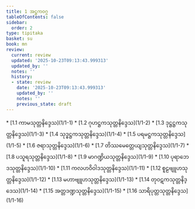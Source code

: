 ```yaml
---
title: 1 အဋ္ဌကဝဂ္ဂ
tableOfContents: false
sidebar:
  order: 2
type: tipitaka
basket: su
book: mn
review:
  current: review
  updated: '2025-10-23T09:13:43.999313'
  updated_by: ''
  notes: ''
  history:
  - state: review
    date: '2025-10-23T09:13:43.999313'
    updated_by: ''
    notes: ''
    previous_state: draft
---
```



<ReviewStatus review={frontmatter.review} showDetails={true} />

<HypothesisAnnotation frontmatter={frontmatter} />

<DynamicBreadcrumb />



<TableOfContents book="mn" section="1">
* [1.1 ကာမသုတ္တနိဒ္ဒေသ](1/1-1)
* [1.2 ဂုဟဋ္ဌကသုတ္တနိဒ္ဒေသ](1/1-2)
* [1.3 ဒုဋ္ဌဋ္ဌကသုတ္တနိဒ္ဒေသ](1/1-3)
* [1.4 သုဒ္ဓဋ္ဌကသုတ္တနိဒ္ဒေသ](1/1-4)
* [1.5 ပရမဋ္ဌကသုတ္တနိဒ္ဒေသ](1/1-5)
* [1.6 ဇရာသုတ္တနိဒ္ဒေသ](1/1-6)
* [1.7 တိဿမေတ္တေယျသုတ္တနိဒ္ဒေသ](1/1-7)
* [1.8 ပသူရသုတ္တနိဒ္ဒေသ](1/1-8)
* [1.9 မာဂဏ္ဍိယသုတ္တနိဒ္ဒေသ](1/1-9)
* [1.10 ပုရာဘေဒသုတ္တနိဒ္ဒေသ](1/1-10)
* [1.11 ကလဟဝိဝါဒသုတ္တနိဒ္ဒေသ](1/1-11)
* [1.12 စူဠဗျူဟသုတ္တနိဒ္ဒေသ](1/1-12)
* [1.13 မဟာဗျူဟသုတ္တနိဒ္ဒေသ](1/1-13)
* [1.14 တုဝဋကသုတ္တနိဒ္ဒေသ](1/1-14)
* [1.15 အတ္တဒဏ္ဍသုတ္တနိဒ္ဒေသ](1/1-15)
* [1.16 သာရိပုတ္တသုတ္တနိဒ္ဒေသ](1/1-16)
</TableOfContents>
